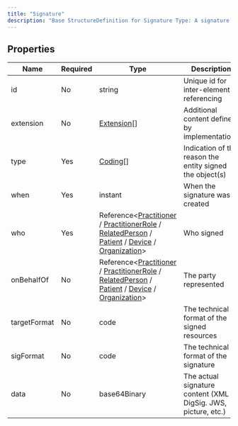 ```yaml
---
title: "Signature"
description: "Base StructureDefinition for Signature Type: A signature along with supporting context. The signature may be a digital signature that is cryptographic in nature, or some other signature acceptable to the domain. This other signature may be as simple as a graphical image representing a hand-written signature, or a signature ceremony Different signature approaches have different utilities."
---
```


## Properties

| Name         | Required | Type                                                                                                                                                                                                                                                                                                                                                                 | Description                                                   |
| ------------ | -------- | -------------------------------------------------------------------------------------------------------------------------------------------------------------------------------------------------------------------------------------------------------------------------------------------------------------------------------------------------------------------- | ------------------------------------------------------------- |
| id           | No       | string                                                                                                                                                                                                                                                                                                                                                               | Unique id for inter-element referencing                       |
| extension    | No       | [Extension](/medical-api/fhir/data-types/extension)[]                                                                                                                                                                                                                                                                                                                | Additional content defined by implementations                 |
| type         | Yes      | [Coding](/medical-api/fhir/data-types/coding)[]                                                                                                                                                                                                                                                                                                                      | Indication of the reason the entity signed the object(s)      |
| when         | Yes      | instant                                                                                                                                                                                                                                                                                                                                                              | When the signature was created                                |
| who          | Yes      | Reference&lt;[Practitioner](/medical-api/fhir/resources/practitioner) / [PractitionerRole](/medical-api/fhir/resources/practitionerrole) / [RelatedPerson](/medical-api/fhir/resources/relatedperson) / [Patient](/medical-api/fhir/resources/patient) / [Device](/medical-api/fhir/resources/device) / [Organization](/medical-api/fhir/resources/organization)&gt; | Who signed                                                    |
| onBehalfOf   | No       | Reference&lt;[Practitioner](/medical-api/fhir/resources/practitioner) / [PractitionerRole](/medical-api/fhir/resources/practitionerrole) / [RelatedPerson](/medical-api/fhir/resources/relatedperson) / [Patient](/medical-api/fhir/resources/patient) / [Device](/medical-api/fhir/resources/device) / [Organization](/medical-api/fhir/resources/organization)&gt; | The party represented                                         |
| targetFormat | No       | code                                                                                                                                                                                                                                                                                                                                                                 | The technical format of the signed resources                  |
| sigFormat    | No       | code                                                                                                                                                                                                                                                                                                                                                                 | The technical format of the signature                         |
| data         | No       | base64Binary                                                                                                                                                                                                                                                                                                                                                         | The actual signature content (XML DigSig. JWS, picture, etc.) |

